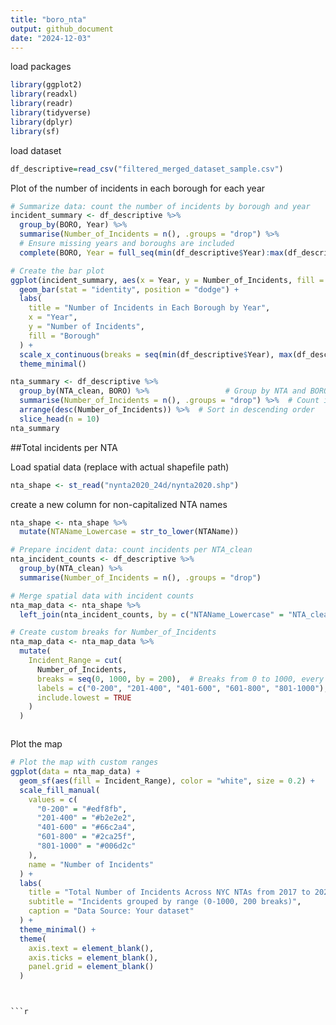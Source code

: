 ```yaml
---
title: "boro_nta"
output: github_document
date: "2024-12-03"
---
```


load packages
```r
library(ggplot2)
library(readxl)
library(readr)
library(tidyverse)
library(dplyr)
library(sf)

```

load dataset
```r
df_descriptive=read_csv("filtered_merged_dataset_sample.csv")
```


Plot of the number of incidents in each borough for each year
 
```r
# Summarize data: count the number of incidents by borough and year
incident_summary <- df_descriptive %>%
  group_by(BORO, Year) %>%
  summarise(Number_of_Incidents = n(), .groups = "drop") %>%
  # Ensure missing years and boroughs are included
  complete(BORO, Year = full_seq(min(df_descriptive$Year):max(df_descriptive$Year), 1), fill = list(Number_of_Incidents = 0))

# Create the bar plot
ggplot(incident_summary, aes(x = Year, y = Number_of_Incidents, fill = BORO)) +
  geom_bar(stat = "identity", position = "dodge") +
  labs(
    title = "Number of Incidents in Each Borough by Year",
    x = "Year",
    y = "Number of Incidents",
    fill = "Borough"
  ) +
  scale_x_continuous(breaks = seq(min(df_descriptive$Year), max(df_descriptive$Year), by = 1)) +
  theme_minimal()
```


```r
nta_summary <- df_descriptive %>%
  group_by(NTA_clean, BORO) %>%                 # Group by NTA and BORO
  summarise(Number_of_Incidents = n(), .groups = "drop") %>%  # Count incidents
  arrange(desc(Number_of_Incidents)) %>%  # Sort in descending order
  slice_head(n = 10)
nta_summary
```
 
##Total incidents per NTA
 
Load spatial data (replace with actual shapefile path)
```r
nta_shape <- st_read("nynta2020_24d/nynta2020.shp")
```
create a new column for non-capitalized NTA names
```r
nta_shape <- nta_shape %>%
  mutate(NTAName_Lowercase = str_to_lower(NTAName))
```

```r
# Prepare incident data: count incidents per NTA_clean
nta_incident_counts <- df_descriptive %>%
  group_by(NTA_clean) %>%
  summarise(Number_of_Incidents = n(), .groups = "drop")

# Merge spatial data with incident counts
nta_map_data <- nta_shape %>%
  left_join(nta_incident_counts, by = c("NTAName_Lowercase" = "NTA_clean"))

# Create custom breaks for Number_of_Incidents
nta_map_data <- nta_map_data %>%
  mutate(
    Incident_Range = cut(
      Number_of_Incidents,
      breaks = seq(0, 1000, by = 200),  # Breaks from 0 to 1000, every 200 cases
      labels = c("0-200", "201-400", "401-600", "601-800", "801-1000"),
      include.lowest = TRUE
    )
  )



```
Plot the map




```r

# Plot the map with custom ranges
ggplot(data = nta_map_data) +
  geom_sf(aes(fill = Incident_Range), color = "white", size = 0.2) +
  scale_fill_manual(
    values = c(
      "0-200" = "#edf8fb",
      "201-400" = "#b2e2e2",
      "401-600" = "#66c2a4",
      "601-800" = "#2ca25f",
      "801-1000" = "#006d2c"
    ),
    name = "Number of Incidents"
  ) +
  labs(
    title = "Total Number of Incidents Across NYC NTAs from 2017 to 2023",
    subtitle = "Incidents grouped by range (0-1000, 200 breaks)",
    caption = "Data Source: Your dataset"
  ) +
  theme_minimal() +
  theme(
    axis.text = element_blank(),
    axis.ticks = element_blank(),
    panel.grid = element_blank()
  )

```
```


```r
```


```r
```
 
 